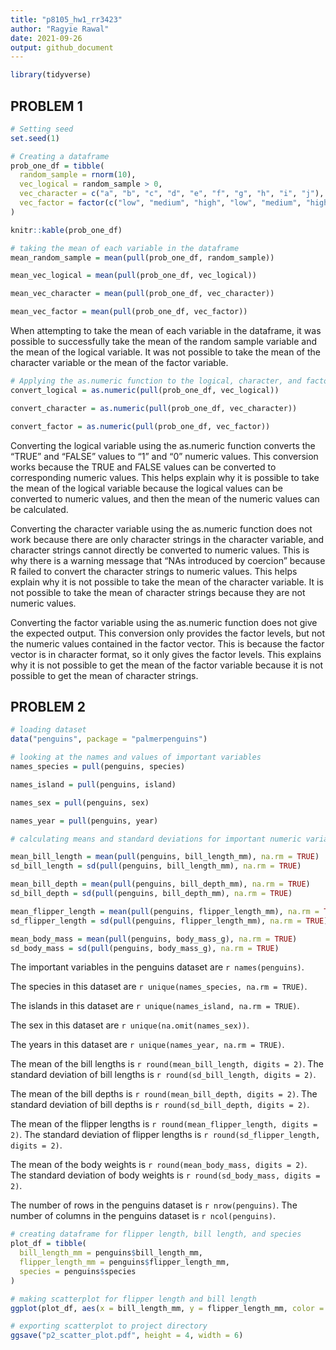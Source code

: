 ```yaml
---
title: "p8105_hw1_rr3423"
author: "Ragyie Rawal"
date: 2021-09-26
output: github_document
---
```


```r
library(tidyverse)
```


## PROBLEM 1 

```r
# Setting seed  
set.seed(1)

# Creating a dataframe
prob_one_df = tibble(
  random_sample = rnorm(10),
  vec_logical = random_sample > 0, 
  vec_character = c("a", "b", "c", "d", "e", "f", "g", "h", "i", "j"),
  vec_factor = factor(c("low", "medium", "high", "low", "medium", "high", "low", "medium", "high", "low" ))
)

knitr::kable(prob_one_df)
```

```r
# taking the mean of each variable in the dataframe
mean_random_sample = mean(pull(prob_one_df, random_sample))

mean_vec_logical = mean(pull(prob_one_df, vec_logical))

mean_vec_character = mean(pull(prob_one_df, vec_character))

mean_vec_factor = mean(pull(prob_one_df, vec_factor))
```

When attempting to take the mean of each variable in the dataframe, it was possible to successfully take the mean of the random sample variable and the mean of the logical variable. It was not possible to take the mean of the character variable or the mean of the factor variable. 

```r
# Applying the as.numeric function to the logical, character, and factor variables 
convert_logical = as.numeric(pull(prob_one_df, vec_logical))

convert_character = as.numeric(pull(prob_one_df, vec_character))

convert_factor = as.numeric(pull(prob_one_df, vec_factor))
```

Converting the logical variable using the as.numeric function converts the "TRUE" and "FALSE" values to "1" and "0" numeric values. This conversion works because the TRUE and FALSE values can be converted to corresponding numeric values. This helps explain why it is possible to take the mean of the logical variable because the logical values can be converted to numeric values, and then the mean of the numeric values can be calculated.

Converting the character variable using the as.numeric function does not work because there are only character strings in the character variable, and character strings cannot directly be converted to numeric values. This is why there is a warning message that "NAs introduced by coercion" because R failed to convert the character strings to numeric values. This helps explain why it is not possible to take the mean of the character variable. It is not possible to take the mean of character strings because they are not numeric values. 

Converting the factor variable using the as.numeric function does not give the expected output. This conversion only provides the factor levels, but not the numeric values contained in the factor vector. This is because the factor vector is in character format, so it only gives the factor levels. This explains why it is not possible to get the mean of the factor variable because it is not possible to get the mean of character strings. 


## PROBLEM 2 

```r
# loading dataset 
data("penguins", package = "palmerpenguins")

# looking at the names and values of important variables 
names_species = pull(penguins, species)

names_island = pull(penguins, island)

names_sex = pull(penguins, sex)

names_year = pull(penguins, year)

# calculating means and standard deviations for important numeric variables

mean_bill_length = mean(pull(penguins, bill_length_mm), na.rm = TRUE)
sd_bill_length = sd(pull(penguins, bill_length_mm), na.rm = TRUE)

mean_bill_depth = mean(pull(penguins, bill_depth_mm), na.rm = TRUE)
sd_bill_depth = sd(pull(penguins, bill_depth_mm), na.rm = TRUE)

mean_flipper_length = mean(pull(penguins, flipper_length_mm), na.rm = TRUE)
sd_flipper_length = sd(pull(penguins, flipper_length_mm), na.rm = TRUE)

mean_body_mass = mean(pull(penguins, body_mass_g), na.rm = TRUE)
sd_body_mass = sd(pull(penguins, body_mass_g), na.rm = TRUE)
```

The important variables in the penguins dataset are `r names(penguins)`. 

The species in this dataset are `r unique(names_species, na.rm = TRUE)`. 

The islands in this dataset are `r unique(names_island, na.rm = TRUE)`. 

The sex in this dataset are `r unique(na.omit(names_sex))`. 

The years in this dataset are `r unique(names_year, na.rm = TRUE)`. 

The mean of the bill lengths is `r round(mean_bill_length, digits = 2)`. The standard deviation of bill lengths is `r round(sd_bill_length, digits = 2)`. 

The mean of the bill depths is `r round(mean_bill_depth, digits = 2)`. The standard deviation of bill depths is `r round(sd_bill_depth, digits = 2)`. 

The mean of the flipper lengths is `r round(mean_flipper_length, digits = 2)`. The standard deviation of flipper lengths is `r round(sd_flipper_length, digits = 2)`. 

The mean of the body weights is `r round(mean_body_mass, digits = 2)`. The standard deviation of body weights is `r round(sd_body_mass, digits = 2)`.

The number of rows in the penguins dataset is `r nrow(penguins)`. The number of columns in the penguins dataset is `r ncol(penguins)`. 

```r
# creating dataframe for flipper length, bill length, and species 
plot_df = tibble(
  bill_length_mm = penguins$bill_length_mm,
  flipper_length_mm = penguins$flipper_length_mm,
  species = penguins$species
)

# making scatterplot for flipper length and bill length
ggplot(plot_df, aes(x = bill_length_mm, y = flipper_length_mm, color = species)) + geom_point() + ggtitle("Flipper Length vs. Bill Length")

# exporting scatterplot to project directory 
ggsave("p2_scatter_plot.pdf", height = 4, width = 6)
```